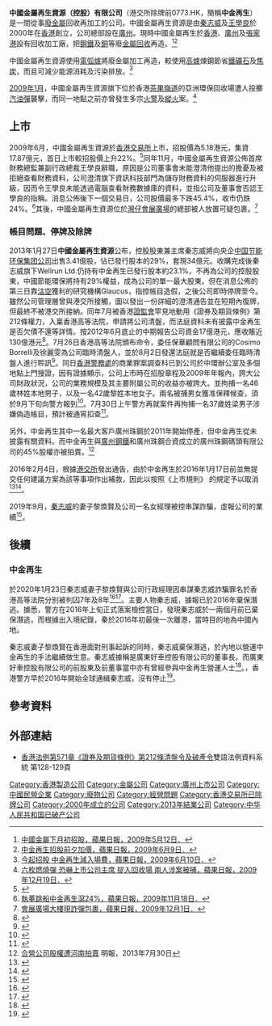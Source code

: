 {{Infobox_Company |
  company_name_zh = 中國金屬再生資源 |
  company_name = 中國金屬再生資源 |
  company_logo = [[File:ChinaMetalRecycle.jpg|File:ChinaMetalRecycle.jpg]] |
  company_type = [[民營企業|民營企業]] |
  foundation = 2000年 |
  location =[[廣東|廣東]][[廣州|廣州]]|
  industry = [[金屬|金屬]][[回收|回收]]再造|
  key_people = 主席兼行政總裁：秦志威 | 
  sales =  |
  profit =  |
  asset =  |
  market_value = |
  num_employees =  |
  revenue = |
  products = [[鋼鐵|鋼鐵]]、[[銅|銅]]|
  homepage = [http://www.chinametalrecycle.com/ 中國金屬再生資源]
}}

'''中國金屬再生資源（控股）有限公司'''（港交所除牌前0773.HK，簡稱'''中金再生'''）是一間從事[[廢金屬|廢金屬]]回收再加工的公司。中國金屬再生資源是由[[秦志威|秦志威]]及[[王學良|王學良]]於2000年在[[香港|香港]]創立，公司總部設在[[廣州|廣州]]。現時中國金屬再生於[[香港|香港]]、[[廣州|廣州]]及[[張家港|張家港]]設有回收加工廠，把[[鋼鐵|鋼鐵]]及[[銅|銅]]等廢[[金屬|金屬]][[回收|回收]]再造。<ref>[http://hk.apple.nextmedia.com/template/apple/art_main.php?iss_id=20090512&sec_id=15307&subsec=15320&art_id=12744758 中國金屬下月初招股，蘋果日報，2009年5月12日．]</ref><ref>[http://hk.apple.nextmedia.com/template/apple/art_main.php?iss_id=20090609&sec_id=15307&subsec=15320&art_id=12856081 中金再生招股前夕加價，蘋果日報，2009年6月9日．]</ref>

中國金屬再生資源使用[[電弧爐|電弧爐]]將廢金屬加工再造，較使用[[高爐|高爐]]煉鋼節省[[鐵礦石|鐵礦石]]及[[焦炭|焦炭]]，而且可減少能源消耗及污染排放。<ref>[http://hk.apple.nextmedia.com/template/apple/art_main.php?iss_id=20090610&sec_id=15307&subsec=15320&art_id=12859997 今起招股 中金再生減入場費，蘋果日報，2009年6月10日．]</ref>

[[2009年1月|2009年1月]]，中國金屬再生資源旗下位於香港[[茶果嶺道|茶果嶺道]]的亞洲環保回收場遭人投擲[[汽油彈|汽油彈]]襲擊，而同一地點之前亦曾發生多宗[[火警|火警]]及[[縱火|縱火]]案。<ref>[http://hk.apple.nextmedia.com/template/apple/art_main.php?iss_id=20091219&sec_id=4104&subsec=11867&art_id=13541360 六枚燃燒彈 恐嚇上市公司主席 掟入回收場 兩人涉案被捕，蘋果日報，2009年12月19日．]</ref>

==上市==
2009年6月，中國金屬再生資源於[[香港交易所|香港交易所]]上市，招股價為5.18港元，集資17.87億元，首日上市較招股價上升22%。<ref>{{Cite web |url=http://hk.apple.nextmedia.com/template/apple/art_main.php?iss_id=20090623&sec_id=15307&art_id=12909140 |title=霸王首日孖展 59億　勢成凍資榜冠軍 興利飆 39%　膺新股王，蘋果日報，2009年6月23日． |accessdate=2009年6月30日 |archive-date=2009年6月25日 |archive-url=https://web.archive.org/web/20090625015013/http://hk.apple.nextmedia.com/template/apple/art_main.php?iss_id=20090623&sec_id=15307&art_id=12909140 |dead-url=no }}</ref>同年11月，中國金屬再生資源公佈首席財務總監兼副行政總裁王學良辭職，原因是公司董事會未能澄清他提出的擔憂及被拒絕查看財務資料，公司澄清旗下資訊科技部門為儲存財務資料的伺服器進行升級，因而令王學良未能透過電腦查看財務數據庫的資料，並指公司及董事會否認王學良的指稱。消息公佈後下一個交易日，公司股價最多下跌45.4%，收市仍跌24%。<ref>[http://hk.apple.nextmedia.com/template/apple/art_main.php?iss_id=20091118&sec_id=15307&subsec=15320&art_id=13431780 執董跳船中金再生瀉24%，蘋果日報，2009年11月18日．]</ref>其後，中國金屬再生資源位於[[灣仔|灣仔]][[會展廣場|會展廣場]]的總部被人放置可疑包裹。<ref>[http://hk.apple.nextmedia.com/template/apple/art_main.php?iss_id=20091201&sec_id=4104&subsec=12731&art_id=13476576 會展廣場大樓現詐彈包裹，蘋果日報，2009年12月1日．]</ref>

===帳目問題、停牌及除牌===
2013年1月27日'''中國金屬再生資源'''公布，控股股東兼主席秦志威將向央企[[中国节能环保集团公司|中国节能环保集团公司]]出售3.41億股，佔已發行股本的29%，套現34億元。收購完成後秦志威旗下Wellrun Ltd.仍持有中金再生已發行股本約23.1%，不再為公司的控股股東，中國節能環保將持有29%權益，成為公司的單一最大股東。但在消息公佈的第三日靠[[沽空|沽空]]獲利的研究機構Glaucus，指控帳目造假，之後公司即時停牌至今。雖然公司管理層曾與港交所接觸，圖以發出一份詳細的澄清通告並在短期內復牌，但最終不被港交所接納。同年7月被香港[[證券及期貨事務監察委員會|證監會]]罕見地動用《證券及期貨條例》第212條權力，入稟香港高等法院，申請將公司清盤，而法庭資料未有披露中金再生是否欠債不還等詳情。按2012年6月底止的中期報告公司資金17億港元，應收賬近130億港元<ref>{{Cite web |url=http://news.sina.com.hk/news/20130728/-19-3027634/1.html |title=證監突申請中金再生清盤 2013年7月28日 明報 |accessdate=2013年7月28日 |archive-date=2013年7月31日 |archive-url=https://web.archive.org/web/20130731195237/http://news.sina.com.hk/news/20130728/-19-3027634/1.html |dead-url=no }}</ref>。7月26日香港高等法院頒布命令，委任保華顧問有限公司的Cosimo Borrelli及徐麗雯為公司臨時清盤人，並於8月2日發還法庭就是否繼續委任臨時清盤人進行聆訊<ref>{{Cite web |url=http://orientaldaily.on.cc/cnt/finance/20130730/00202_001.html |title=中金再生做假帳 東方日報 |accessdate=2013-08-01 |archive-date=2013-08-01 |archive-url=https://web.archive.org/web/20130801021945/http://orientaldaily.on.cc/cnt/finance/20130730/00202_001.html |dead-url=no }}</ref>。同日[[香港警務處|香港警務處]]的商業罪案調查科已到公司於中環辦公室及多個地點上門搜證，因有證據顯示，公司上市時在招股章程及2009年年報內，誇大公司財政狀況，公司的業務規模及其主要附屬公司的收益亦被誇大。並拘捕一名46歲林姓本地男子，以及一名42歲黎姓本地女子。兩名被捕男女獲准保釋候查，須於9月下旬向警方報到<ref>{{Cite web |url=http://finance.sina.com.hk/news/-36358-6049525/1.html |title=中金再生造假 商罪科介入 2013年7月30日 星島日報 |accessdate=2013年7月31日 |archive-date=2014年4月29日 |archive-url=https://web.archive.org/web/20140429044746/http://finance.sina.com.hk/news/-36358-6049525/1.html |dead-url=no }}</ref>。7月30日上午警方再就案件再拘捕一名37歲姓梁男子涉嫌偽造帳目，預計被通宵扣查<ref>{{Cite web |url=http://www.quamnet.com/newscontent.action?articleId=3014792&listSectionCode=NEW_MKT |title=中金再生(773)案又多一人涉案被捕 涉嫌偽造帳目 |access-date=2013-08-01 |archive-url=https://web.archive.org/web/20140429050429/http://www.quamnet.com/newscontent.action?articleId=3014792&listSectionCode=NEW_MKT |archive-date=2014-04-29 |dead-url=yes }}</ref>。

另外，中金再生其中一名最大客戶廣州珠鋼於2011年開始停產，但中金再生從未披露有關資料。而中金再生與[[廣州鋼鐵|廣州鋼鐵]]和廣州珠鋼合資成立的廣州珠鋼碼頭有限公司的45%股權亦被拍賣。<ref>[http://finance.sina.com.hk/news/-40-6049465/1.html 合營公司股權遭河南拍賣] {{Webarchive|url=https://archive.is/20130808160322/http://finance.sina.com.hk/news/-40-6049465/1.html |date=2013-08-08 }} 明報，2013年7月30日</ref>

2016年2月4日，根據[[港交所|港交所]]發出通告，由於中金再生於2016年1月17日前並無提交任何建議方案為該等事項作出補救，因此以按照《上市規則》 的規定予以取消<ref>{{Cite web |url=http://www.hkexnews.hk/listedco/listconews/sehk/2016/0202/LTN20160202953_C.PDF |title=（港交所）關於中國金屬再生資源（控股）有限公司（強制清盤中） （股份代號：773） 取消上市地位通告 |accessdate=2016-02-02 |archive-date=2017-02-20 |archive-url=https://web.archive.org/web/20170220171211/http://www.hkexnews.hk/listedco/listconews/sehk/2016/0202/LTN20160202953_C.PDF |dead-url=no }}</ref><ref>{{Cite web |url=http://www.hkexnews.hk/listedco/listconews/sehk/2016/0202/LTN20160202499_C.pdf |title=（該公司）關於中國金屬再生資源（控股）有限公司（強制清盤中） （股份代號：773） 取消上市地位通告 |accessdate=2016-02-02 |archive-date=2016-04-01 |archive-url=https://web.archive.org/web/20160401163406/http://www.hkexnews.hk/listedco/listconews/sehk/2016/0202/LTN20160202499_C.pdf |dead-url=no }}</ref>。

2019年9月，[[秦志威|秦志威]]的妻子黎煥賢及公司一名女經理被控串謀詐騙，虛報公司的業績<ref>{{Cite news|url=https://www.hk01.com/社會新聞/378934/上市公司中金再生涉訛騙聯交所案-主席妻疑與女經理誇大交易數目|title=上市公司中金再生涉訛騙聯交所案　主席妻疑與女經理誇大交易數目|author=朱幼麗|date=2019-09-24|work=|publisher=香港01|accessdate=|language=|format=|archive-date=2019-09-24|archive-url=https://web.archive.org/web/20190924151635/https://www.hk01.com/%E7%A4%BE%E6%9C%83%E6%96%B0%E8%81%9E/378934/%E4%B8%8A%E5%B8%82%E5%85%AC%E5%8F%B8%E4%B8%AD%E9%87%91%E5%86%8D%E7%94%9F%E6%B6%89%E8%A8%9B%E9%A8%99%E8%81%AF%E4%BA%A4%E6%89%80%E6%A1%88-%E4%B8%BB%E5%B8%AD%E5%A6%BB%E7%96%91%E8%88%87%E5%A5%B3%E7%B6%93%E7%90%86%E8%AA%87%E5%A4%A7%E4%BA%A4%E6%98%93%E6%95%B8%E7%9B%AE|dead-url=no}}</ref>。

==後續==
===中金再生===

於2020年1月23日秦志威妻子黎煥賢與公司行政經理因串謀秦志威詐騙罪名於香港高等法院分別被判囚7年及8年<ref>{{Cite web |url=https://www.scmp.com/news/hong-kong/law-and-crime/article/3047430/co-founder-hong-kong-scrap-metal-firm-gets-seven-years |title=Co-founder of Hong Kong scrap metal firm gets seven years over scam that rocked stock exchange |accessdate=2020-02-05 |archive-date=2020-02-05 |archive-url=https://web.archive.org/web/20200205025420/https://www.scmp.com/news/hong-kong/law-and-crime/article/3047430/co-founder-hong-kong-scrap-metal-firm-gets-seven-years |dead-url=no }}</ref><ref>{{Cite web |url=https://www.singtao.ca/4053783/2020-01-23/news-%E4%B8%AD%E9%87%91%E5%86%8D%E7%94%9F%E9%80%A0%E5%81%87%E5%B8%B3%E6%A1%88%E4%B8%BB%E5%B8%AD%E5%A6%BB%E5%8F%8A%E9%AB%98%E5%B1%A4%E7%BD%AA%E6%88%90+%E5%88%86%E5%88%A5%E5%88%A4%E5%9B%9A7%E5%B9%B4%E5%8F%8A8%E5%B9%B4/?variant=zh-hk |title=中金再生造假帳案主席妻及高層罪成 分別判囚7年及8年 |accessdate=2020-02-05 |archive-date=2020-02-05 |archive-url=https://web.archive.org/web/20200205025455/https://www.singtao.ca/4053783/2020-01-23/news-%E4%B8%AD%E9%87%91%E5%86%8D%E7%94%9F%E9%80%A0%E5%81%87%E5%B8%B3%E6%A1%88%E4%B8%BB%E5%B8%AD%E5%A6%BB%E5%8F%8A%E9%AB%98%E5%B1%A4%E7%BD%AA%E6%88%90+%E5%88%86%E5%88%A5%E5%88%A4%E5%9B%9A7%E5%B9%B4%E5%8F%8A8%E5%B9%B4/?variant=zh-hk |dead-url=no }}</ref>。主要人物秦志威，據報已於2016年棄保潛逃。據悉，警方在2016年上旬正式落案檢控當日，發現秦志威於一兩個月前已棄保潛逃，而根據出入境紀錄，秦於2016年初最後一次離港，當時目的地為中國內地。

秦志威妻子黎煥賢在香港面對刑事起訴的同時，秦志威棄保潛逃，於內地以營運中金再生的手法繼續做生意。秦志威據稱是廣東好車控股有限公司的董事長。而廣東好車控股有限公司的前股東及前董事當中亦有曾經參與中金再生營運人士<ref>{{Cite web |url=https://news.tianyancha.com/detail/821e72da6fd6c311266b2fa79b8818fbceafc2ea.html |title=福布斯富商跨境演金蟬脫殼計 捲土重來欲再玩破產重整變戲法 |accessdate=2020-02-05 |archive-date=2020-02-05 |archive-url=https://web.archive.org/web/20200205025418/https://news.tianyancha.com/detail/821e72da6fd6c311266b2fa79b8818fbceafc2ea.html |dead-url=no }}</ref>。{{who|據悉}}，香港警方早於2016年開始全球通緝秦志威，{{when|至今}}沒有停止<ref>{{Cite web |url=https://www.bastillepost.com/hongkong/article/5613228-%e4%b8%ad%e9%87%91%e5%86%8d%e7%94%9f%e9%80%a0%e5%81%87%e5%b8%b3%e6%a1%88-%e4%b8%bb%e5%b8%ad%e5%a6%bb%e5%8f%8a%e9%ab%98%e5%b1%a4%e7%bd%aa%e6%88%90 |title=中金再生造假帳案 主席妻及高層罪成 |accessdate=2020-02-05 |archive-date=2020-02-05 |archive-url=https://web.archive.org/web/20200205025436/https://www.bastillepost.com/hongkong/article/5613228-%e4%b8%ad%e9%87%91%e5%86%8d%e7%94%9f%e9%80%a0%e5%81%87%e5%b8%b3%e6%a1%88-%e4%b8%bb%e5%b8%ad%e5%a6%bb%e5%8f%8a%e9%ab%98%e5%b1%a4%e7%bd%aa%e6%88%90 |dead-url=no }}</ref>。

==參考資料==
<references/>

==外部連結==
*[http://www.legislation.gov.hk/blis_pdf.nsf/6799165D2FEE3FA94825755E0033E532/D5D5D7B9F82A80DF482575EF001C3AEE/$FILE/CAP_571_c_b5.pdf 香港法例第571章《證券及期貨條例》第212條清盤令及破產令]{{Wayback|url=http://www.legislation.gov.hk/blis_pdf.nsf/6799165D2FEE3FA94825755E0033E532/D5D5D7B9F82A80DF482575EF001C3AEE/$FILE/CAP_571_c_b5.pdf |date=20160307051011 }}雙語法例資料系統 第128-129頁

[[Category:香港製造公司|Category:香港製造公司]]
[[Category:金屬公司|Category:金屬公司]]
[[Category:廣州上市公司|Category:廣州上市公司]]
[[Category:中國民營企業|Category:中國民營企業]]
[[Category:廢物公司|Category:廢物公司]]
[[Category:經營問題|Category:經營問題]]
[[Category:香港交易所已除牌公司|Category:香港交易所已除牌公司]]
[[Category:2000年成立的公司|Category:2000年成立的公司]]
[[Category:2013年結業公司|Category:2013年結業公司]]
[[Category:中华人民共和国已破产公司|Category:中华人民共和国已破产公司]]
